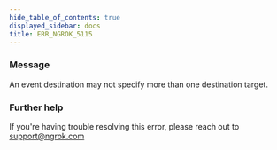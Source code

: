 ```yaml
---
hide_table_of_contents: true
displayed_sidebar: docs
title: ERR_NGROK_5115
---
```


### Message

An event destination may not specify more than one destination target.

<ErrorDetails />

### Further help

If you're having trouble resolving this error, please reach out to [support@ngrok.com](mailto:support@ngrok.com?subject=Help%20with%20ERR_NGROK_5115)
